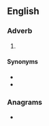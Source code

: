 ==English==

===Adverb===
{{en-adv}}

# {{eye dialect of|certainly|from=NYC|lang=en}}

====Synonyms====
* {{l|en|certainly}}
* {{l|en|for sure}}

===Anagrams===
* {{anagrams|en|a=eilnosty|lyonsite|toy lines|toylines}}